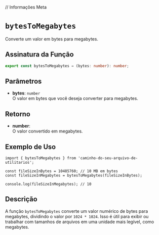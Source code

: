 
// Informações Meta
<Meta title="Functions/bytesToMegabytes" />

# `bytesToMegabytes`

Converte um valor em bytes para megabytes.

## Assinatura da Função

```typescript
export const bytesToMegabytes = (bytes: number): number;
```

## Parâmetros

- **bytes**: `number`  
  O valor em bytes que você deseja converter para megabytes.

## Retorno

- **number**:  
  O valor convertido em megabytes.

## Exemplo de Uso

```tsx
import { bytesToMegabytes } from 'caminho-do-seu-arquivo-de-utilitarios';

const fileSizeInBytes = 10485760; // 10 MB em bytes
const fileSizeInMegabytes = bytesToMegabytes(fileSizeInBytes);

console.log(fileSizeInMegabytes); // 10
```

## Descrição

A função `bytesToMegabytes` converte um valor numérico de bytes para megabytes, dividindo o valor por `1024 * 1024`. Isso é útil para exibir ou trabalhar com tamanhos de arquivos em uma unidade mais legível, como megabytes.
